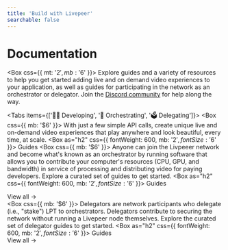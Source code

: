 ```yaml
---
title: 'Build with Livepeer'
searchable: false
---
```



# Documentation

<Box css={{ mt: '$2', mb: '$6' }}>
  Explore guides and a variety of resources to help you get started adding live
  and on demand video experiences to your application, as well as guides for
  participating in the network as an orchestrator or delegator. Join the
  [Discord community](https://discord.gg/livepeer) for help along the way.
</Box>

<Tabs items={['🧑‍💻 Developing', '🚏 Orchestrating', '🗳 Delegating']}>
  <Tab>
    <Box css={{ mb: '$6' }}>
      With just a few simple API calls, create unique live and on-demand video
      experiences that play anywhere and look beautiful, every time, at scale.
    </Box>
    <Box as="h2" css={{ fontWeight: 600, mb: '$2', fontSize: '$6' }}>
      Guides
    </Box>
    <Cards num={3}>
      <Card
        title="Title"
        description="Description..."
        icon="🧰"
        href="/guides/developing/quickstart"
      />
      <Card
        title="Title"
        description="Description..."
        icon="📜"
        href="/guides/developing/quickstart"
      />
      <Card
        title="Title"
        description="Description..."
        icon="🧑‍🚀"
        href="/guides/developing/quickstart"
      />
      <Card
        title="Title"
        description="Description..."
        icon="📜"
        href="/guides/developing/quickstart"
      />
      <Card
        title="Title"
        description="Description..."
        icon="📱"
        href="/guides/developing/quickstart"
      />
    </Cards>
  </Tab>
  <Tab>
    <Box css={{ mb: '$6' }}>
      Anyone can join the Livpeeer network and become what's known as an
      orchestrator by running software that allows you to contribute your
      computer's resources (CPU, GPU, and bandwidth) in service of processing
      and distributing video for paying developers. Explore a curated set of
      guides to get started.
    </Box>
    <Box as="h2" css={{ fontWeight: 600, mb: '$2', fontSize: '$6' }}>
      Guides
    </Box>
    <Cards num={3}>
      <Card
        title="Get Started"
        description="Everything you need to know to become a Livepeer Orchestrator"
        icon="🏁"
        href="/guides/orchestrating/get-started"
      />
      <Card
        title="Install Go Livepeer"
        description="How to run the Livepeer Go client"
        icon="💾"
        href="/guides/orchestrating/install-go-livepeer"
      />
      <Card
        title="Troubleshoot"
        description="Discover common issues and questions"
        icon="🧩"
        href="/guides/orchestrating/troubleshoot"
      />
    </Cards>
    <div className="text-right mt-4">
      <Link href="/guides/orchestrating">View all →</Link>
    </div>
  </Tab>
  <Tab>
    <Box css={{ mb: '$6' }}>
      Delegators are network participants who delegate (i.e., "stake") LPT to
      orchestrators. Delegators contribute to securing the network without
      running a Livepeer node themselves. Explore the curated set of delegator
      guides to get started.
    </Box>
    <Box as="h2" css={{ fontWeight: 600, mb: '$2', fontSize: '$6' }}>
      Guides
    </Box>
    <Cards num={3}>
      <Card
        title="Bridge LPT to Arbitrum"
        description="Moving LPT from the Ethereum mainnet to Arbitrum and vice versa."
        icon="🌁"
        href="/guides/delegating/bridge-lpt-to-arbitrum"
      />
      <Card
        title="Migrate Stake to Arbitrum"
        description="Migrate stake from Ethereum Mainnet to Arbitrum"
        icon="💸"
        href="/guides/delegating/migrate-stake-to-arbitrum"
      />
    </Cards>
    <div className="text-right mt-4">
      <Link href="/guides/delegating">View all →</Link>
    </div>
  </Tab>
</Tabs>
